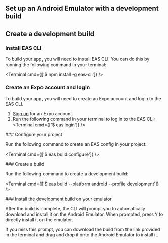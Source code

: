 

## Set up an Android Emulator with a development build

<BuildEnvironmentSwitch />

<AndroidStudioInstructions />
<AndroidEmulatorInstructions />

## Create a development build

<Step label="1">

### Install EAS CLI

To build your app, you will need to install EAS CLI. You can do this by running the following command in your terminal:

<Terminal cmd={['$ npm install -g eas-cli']} />

</Step>

<Step label="2">

### Create an Expo account and login

To build your app, you will need to create an Expo account and login to the EAS CLI.

1. [Sign up](https://expo.dev/signup) for an Expo account.
2. Run the following command in your terminal to log in to the EAS CLI:
   <Terminal cmd={['$ eas login']} />

</Step>

<Step label="3">
### Configure your project

Run the following command to create an EAS config in your project:

<Terminal cmd={['$ eas build:configure']} />

</Step>

<Step label="4">
### Create a build

Run the following command to create a development build:

<Terminal cmd={['$ eas build --platform android --profile development']} />
</Step>

<Step label="5">
### Install the development build on your emulator

After the build is complete, the CLI will prompt you to automatically download and install it on the Android Emulator. When prompted, press <kbd>Y</kbd> to directly install it on the emulator.

If you miss this prompt, you can download the build from the link provided in the terminal and drag and drop it onto the Android Emulator to install it.

</Step>
